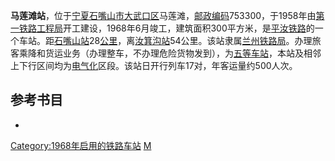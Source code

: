 {{noteTA
|1=zh-cn:始发车次; zh-hk:列車班次;
|2=zh-cn:车次; zh-hk:班次;
}}
{{Infobox China railway station 
|车站名称 = 马莲滩站
|车站名称拼音 = Maliantan
|图片=Maliantan Railway Station.jpg
|车站地址 = [[宁夏回族自治区|宁夏]][[石嘴山市|石嘴山市]][[大武口区|大武口区]]
|归属 = [[兰州铁路局|兰州铁路局]]
|车站等级 = [[五等站_(中铁)|五等站]]
|线路 = [[平汝铁路|平汝铁路]]
}}
'''马莲滩站'''，位于[[宁夏回族自治区|宁夏]][[石嘴山市|石嘴山市]][[大武口区|大武口区]]马莲滩，[[邮政编码|邮政编码]]753300，于1958年由[[第一铁路工程局|第一铁路工程局]]开工建设，1968年6月竣工，建筑面积300平方米，是[[平汝铁路|平汝铁路]]的一个车站。距[[石嘴山站|石嘴山站]]28[[公里|公里]]，离[[汝箕沟站|汝箕沟站]]54公里。该站隶属[[兰州铁路局|兰州铁路局]]。办理旅客乘降和货运业务（办理整车，不办理危险货物发到），为[[五等站_(中铁)|五等车站]]，本站及相邻上下行区间均为[[电气化|电气化]]区段。该站日开行列车17对，年客运量约500人次。
==参考书目==
* {{cite book|author=编撰委员会（主任：魏卓） |title=《石炭井区志》  |publisher=宁夏人民出版社 |location=银川市北京东路出版社大厦 |isbn=978-7-227-03983-9| ref = 魏卓等 }}
{{start rail box|[[中国铁路|中国铁路]]}}
{{s-inop|[[枣窝站|枣窝站]]}}
{{s-line|[[平汝铁路|平汝铁路]]<br/>←9km 马莲滩站 7km→}}
{{s-inop|[[大磴沟站|大磴沟站]]}}
{{end box}}

{{平汝铁路}}

[[Category:1968年启用的铁路车站|Category:1968年启用的铁路车站]]
[[Category:石嘴山市铁路车站|M]]


{{铁路车站小作品}}
{{宁夏小作品}}